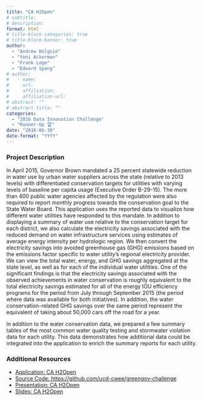 ```yaml
---
title: "CA H2Open"
# subtitle: 
# description: 
format: html
# title-block-categories: true
# title-block-banner: true
author: 
  - "Andrew Holguin"
  - "Yoni Ackerman"
  - "Frank Loge"
  - "Edward Spang"
# author:
#   - name: 
#     url: 
#     affiliation: 
#     affiliation-url:
# abstract: ""
# abstract-title: ""
categories: 
  - "2016 Data Innovation Challenge"
  - "Runner-Up 🏆"
date: "2016-06-30"
date-format: "YYYY"
---
```


<!-- COMMENT
## params_NOTUSED-proj_title

#### Year: params_NOTUSED-year

#### Topics: params_NOTUSED-topics

#### Awards: params_NOTUSED-awards

#### Team Members: params_NOTUSED-team_members
UNCOMMENT -->

### Project Description

In April 2015, Governor Brown mandated a 25 percent statewide reduction in water use by urban water suppliers across the state (relative to 2013 levels) with differentiated conservation targets for utilities with varying levels of baseline per capita usage (Executive Order B-29-15). The more than 400 public water agencies affected by the regulation were also required to report monthly progress towards the conservation goal to the State Water Board. This application uses the reported data to visualize how different water utilities have responded to this mandate. In addition to displaying a summary of water use relative to the conservation target for each district, we also calculate the electricity savings associated with the reduced demand on water infrastructure services using estimates of average energy intensity per hydrologic region. We then convert the electricity savings into avoided greenhouse gas (GHG) emissions based on the emissions factor specific to water utility's regional electricity provider. We can view the total water, energy, and GHG savings aggregated at the state level, as well as for each of the individual water utilities. One of the significant findings is that the electricity savings associated with the observed achievements in water conservation is roughly equivalent to the total electricity savings estimated for all of the energy IOU efficiency programs for the period from July through September 2015 (the period where data was available for both initiatives). In addition, the water conservation-related GHG savings over the same period represent the equivalent of taking about 50,000 cars off the road for a year.

In addition to the water conservation data, we prepared a few summary tables of the most common water quality testing and stormwater violation data for each utility. This data demonstrates how additional data could be integrated into the application to enrich the summary reports for each utility.

### Additional Resources

- [Application: CA H2Open](https://cwee.shinyapps.io/greengov/#)
- [Source Code: https://github.com/ucd-cwee/greengov-challenge](https://github.com/ucd-cwee/greengov-challenge#)
- [Presentation: CA H2Open](http://www.waterboards.ca.gov/resources/data_databases/docs/cah2open_pres.mp4#)
- [Slides: CA H2Open](http://www.waterboards.ca.gov/resources/data_databases/docs/cah2open.pdf#)
